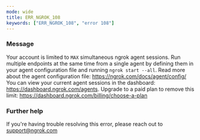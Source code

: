 ```yaml
---
mode: wide
title: ERR_NGROK_108
keywords: ["ERR_NGROK_108", "error 108"]
---
```



### Message

Your account is limited to `MAX` simultaneous ngrok agent sessions.
Run multiple endpoints at the same time from a single agent by defining them in your agent configuration file and running `ngrok start --all`.
Read more about the agent configuration file: https://ngrok.com/docs/agent/config/
You can view your current agent sessions in the dashboard: https://dashboard.ngrok.com/agents. Upgrade to a paid plan to remove this limit:
https://dashboard.ngrok.com/billing/choose-a-plan

<ErrorDetails />

### Further help

If you're having trouble resolving this error, please reach out to [support@ngrok.com](mailto:support@ngrok.com?subject=Help%20with%20ERR_NGROK_108)
